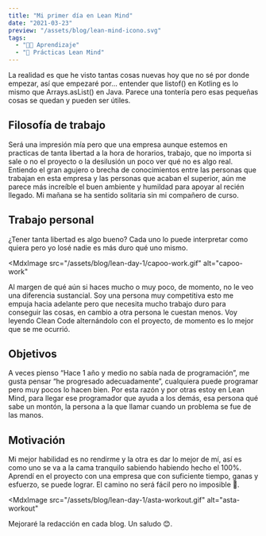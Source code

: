 ```yaml
---
title: "Mi primer día en Lean Mind"
date: "2021-03-23"
preview: "/assets/blog/lean-mind-icono.svg"
tags:
  - "👨‍💻 Aprendizaje"
  - "📘 Prácticas Lean Mind"
---
```


La realidad es que he visto tantas cosas nuevas hoy que no sé por donde empezar,
así que empezaré por… entender que listof() en Kotling es lo mismo que
Arrays.asList() en Java. Parece una tontería pero esas pequeñas cosas se quedan
y pueden ser útiles.

## Filosofía de trabajo

Será una impresión mía pero que una empresa aunque estemos en practicas de tanta
libertad a la hora de horarios, trabajo, que no importa si sale o no el proyecto
o la desilusión un poco ver qué no es algo real. Entiendo el gran agujero o
brecha de conocimientos entre las personas que trabajan en esta empresa y las
personas que acaban el superior, aún me parece más increíble el buen ambiente y
humildad para apoyar al recién llegado. Mi mañana se ha sentido solitaria sin mi
compañero de curso.

## Trabajo personal

¿Tener tanta libertad es algo bueno? Cada uno lo puede interpretar como quiera
pero yo losé nadie es más duro qué uno mismo.

<MdxImage
  src="/assets/blog/lean-day-1/capoo-work.gif"
  alt="capoo-work"
></MdxImage>

Al margen de qué aún si haces mucho o muy poco, de momento, no le veo una
diferencia sustancial. Soy una persona muy competitiva esto me empuja hacia
adelante pero que necesita mucho trabajo duro para conseguir las cosas, en
cambio a otra persona le cuestan menos. Voy leyendo Clean Code alternándolo con
el proyecto, de momento es lo mejor que se me ocurrió.

## Objetivos

A veces pienso “Hace 1 año y medio no sabía nada de programación”, me gusta
pensar “he progresado adecuadamente”, cualquiera puede programar pero muy pocos
lo hacen bien. Por esta razón y por otras estoy en Lean Mind, para llegar ese
programador que ayuda a los demás, esa persona qué sabe un montón, la persona a
la que llamar cuando un problema se fue de las manos.

## Motivación

Mi mejor habilidad es no rendirme y la otra es dar lo mejor de mí, así es como
uno se va a la cama tranquilo sabiendo habiendo hecho el 100%. Aprendí en el
proyecto con una empresa que con suficiente tiempo, ganas y esfuerzo, se puede
lograr. El camino no será fácil pero no imposible 💪.

<MdxImage
  src="/assets/blog/lean-day-1/asta-workout.gif"
  alt="asta-workout"
></MdxImage>

Mejoraré la redacción en cada blog. Un saludo 😊.
